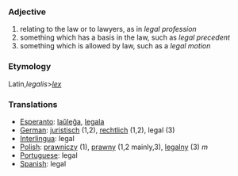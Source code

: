 === Adjective ===
# relating to the law or to lawyers, as in ''legal profession''
# something which has a basis in the law, such as ''legal precedent''
# something which is allowed by law, such as a ''legal motion''
===Etymology===
Latin,''legalis''>''[[lex]]''
=== Translations ===
*[[Esperanto]]: [[laŭleĝa]], [[legala]]
*[[German]]: [[juristisch]] (1,2), [[rechtlich]] (1,2), legal (3)
*[[Interlingua]]: legal
*[[Polish]]: [[prawniczy]] (1), [[prawny]] (1,2 mainly,3), [[legalny]] (3) ''m''
*[[Portuguese]]: legal
*[[Spanish]]: legal